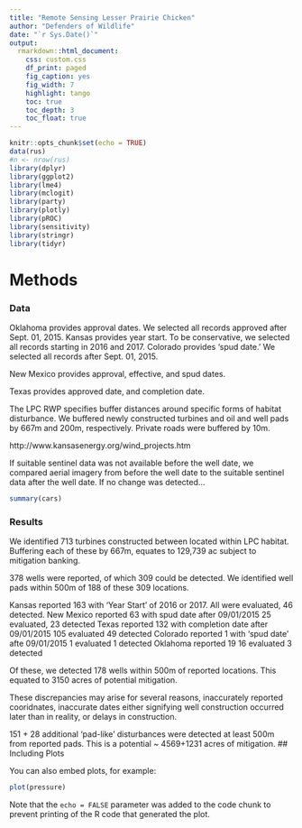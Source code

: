 ```yaml
---
title: "Remote Sensing Lesser Prairie Chicken"
author: "Defenders of Wildlife"
date: "`r Sys.Date()`"
output:
  rmarkdown::html_document:
    css: custom.css
    df_print: paged
    fig_caption: yes
    fig_width: 7
    highlight: tango
    toc: true
    toc_depth: 3
    toc_float: true
---
```


```r
knitr::opts_chunk$set(echo = TRUE)
data(rus)
#n <- nrow(rus)
library(dplyr)
library(ggplot2)
library(lme4)
library(mclogit)
library(party)
library(plotly)
library(pROC)
library(sensitivity)
library(stringr)
library(tidyr)
```

# Methods

### Data

Oklahoma provides approval dates.  We selected all records approved after Sept. 01, 2015.
Kansas provides year start.  To be conservative, we selected all records starting in 2016 and 2017.
Colorado provides 'spud date.'  We selected all records after Sept. 01, 2015.

New Mexico provides approval, effective, and spud dates.  

Texas provides approved date, and completion date.

The LPC RWP specifies buffer distances around specific forms of habitat disturbance.  We buffered newly constructed turbines and oil and well pads by 667m and 200m, respectively.  Private roads were buffered by 10m.

http://www.kansasenergy.org/wind_projects.htm

If suitable sentinel data was not available before the well date, we compared aerial imagery from before the well date to the suitable sentinel data after the well date.  If no change was detected...

```r
summary(cars)
```

### Results

We identified 713 turbines constructed between located within LPC habitat.  Buffering each of these by 667m, equates to 129,739 ac subject to mitigation banking.

378 wells were reported, of which 309 could be detected.  We identified well pads within 500m of 188 of these 309 locations.

Kansas reported 163 with 'Year Start' of 2016 or 2017.  All were evaluated, 46 detected.
New Mexico reported 63 with spud date after 09/01/2015 25 evaluated, 23 detected
Texas reported 132 with completion date after 09/01/2015 105 evaluated 49 detected
Colorado reported 1 with 'spud date' afte 09/01/2015 1 evaluated 1 detected
Oklahoma reported 19 16 evaluated 3 detected

Of these, we detected 178 wells within 500m of reported locations.  This equated to 3150 acres of potential mitigation.

These discrepancies may arise for several reasons, inaccurately reported cooridnates, inaccurate dates either signifying well construction occurred later than in reality, or delays in construction.

151 + 28 additional 'pad-like' disturbances were detected at least 500m from reported pads.  This is a potential ~ 4569+1231 acres of mitigation.
## Including Plots

You can also embed plots, for example:

```r
plot(pressure)
```

Note that the `echo = FALSE` parameter was added to the code chunk to prevent printing of the R code that generated the plot.
